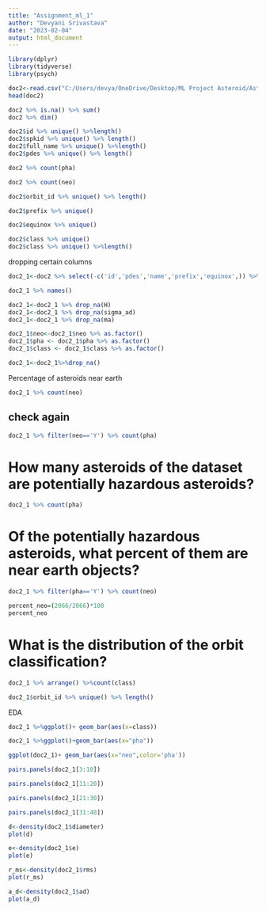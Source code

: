 ```yaml
---
title: "Assignment_ml_1"
author: "Devyani Srivastava"
date: "2023-02-04"
output: html_document
---
```

```r
library(dplyr)
library(tidyverse)
library(psych)
```
```r
doc2<-read.csv("C:/Users/devya/OneDrive/Desktop/ML Project Asteroid/Asteroid_Prediction/data/dataset.csv")
head(doc2)
```


```r
doc2 %>% is.na() %>% sum()
doc2 %>% dim()

```
```r
doc2$id %>% unique() %>%length()
doc2$spkid %>% unique() %>% length()
doc2$full_name %>% unique() %>%length()
doc2$pdes %>% unique() %>% length()
```
```r
doc2 %>% count(pha)
```



```r
doc2 %>% count(neo)
```


```r
doc2$orbit_id %>% unique() %>% length()
```

```r
doc2$prefix %>% unique() 
```

```r
doc2$equinox %>% unique() 
```

```r
doc2$class %>% unique() 
doc2$class %>% unique() %>%length()
```
dropping certain columns

```r
doc2_1<-doc2 %>% select(-c('id','pdes','name','prefix','equinox',)) %>% head(5000)

```

```r
doc2_1 %>% names()
```
```r
doc2_1<-doc2_1 %>% drop_na(H) 
doc2_1<-doc2_1 %>% drop_na(sigma_ad)
doc2_1<-doc2_1 %>% drop_na(ma)
```

```r
doc2_1$neo<-doc2_1$neo %>% as.factor()
doc2_1$pha <- doc2_1$pha %>% as.factor()
doc2_1$class <- doc2_1$class %>% as.factor()
```

```r
doc2_1<-doc2_1%>%drop_na()
```


Percentage of asteroids near earth
```r
doc2_1 %>% count(neo)

```
## check again
```r
doc2_1 %>% filter(neo=='Y') %>% count(pha)
```
# How many asteroids of the dataset are potentially hazardous asteroids?
```r
doc2_1 %>% count(pha)
```

# Of the potentially hazardous asteroids, what percent of them are near earth objects?

```r
doc2_1 %>% filter(pha=='Y') %>% count(neo)

percent_neo=(2066/2066)*100
percent_neo
```
# What is the distribution of the orbit classification?
```r

doc2_1 %>% arrange() %>%count(class) 

```
```r
doc2_1$orbit_id %>% unique() %>% length()
```


EDA

```r
doc2_1 %>%ggplot()+ geom_bar(aes(x=class))

```
```r
doc2_1 %>%ggplot()+geom_bar(aes(x="pha"))
```

```r
ggplot(doc2_1)+ geom_bar(aes(x="neo",color='pha'))
```
```r

pairs.panels(doc2_1[3:10])
```
```r
pairs.panels(doc2_1[11:20])
```

```r
pairs.panels(doc2_1[21:30])
```

```r
pairs.panels(doc2_1[31:40])
```


```r
d<-density(doc2_1$diameter)
plot(d)
```
```r
e<-density(doc2_1$e)
plot(e)
```
```r
r_ms<-density(doc2_1$rms)
plot(r_ms)
```
```r
a_d<-density(doc2_1$ad)
plot(a_d)
```


